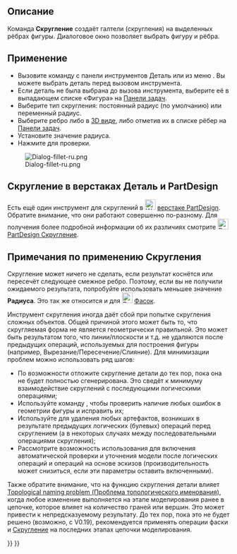 <languages/>

{{Docnav/ru
|[[Part_Scale/ru|Масштабировать]]
|[[Part_Chamfer/ru|Фаска]]
|[[Part_Workbench/ru|Деталь]]
|IconL=Part_Scale.svg
|IconR=Part_Chamfer.svg
|IconC=Workbench_Part.svg
}}

{{GuiCommand/ru
|Name=Part_Fillet
|Name/ru=Скругление
|MenuLocation=Деталь → Скругление...
|Workbenches=[[Part_Workbench/ru|Деталь]]
|SeeAlso=[[Part_Chamfer/ru|Фаска]]
}}

<span id="Description"></span>
== Описание ==

Команда '''Скругление''' создаёт галтели (скругления) на выделенных рёбрах фигуры. Диалоговое окно позволяет выбрать фигуру и рёбра.

<span id="Usage"></span>
== Применение ==

* Вызовите команду с панели инструментов Деталь или из меню {{MenuCommand|Деталь → Скругление...}}. Вы можете выбрать деталь перед вызовом инструмента.
* Если деталь не была выбрана до вызова инструмента, выберите её в выпадающем списке «Фигура» на [[Task_panel/ru|Панели задач]].
* Выберите тип скругления: постоянный радиус (по умолчанию) или переменный радиус.
* Выберите ребро либо в [[3D_view/ru|3D виде]], либо отметив их в списке рёбер на [[Task_panel/ru|Панели задач]].
* Установите значение радиуса.
* Нажмите {{Button|OK}} для проверки.

[[Image:Dialog-fillet-ru.png]]

<span id="Part_Fillet_VS._PartDesign_Fillet"></span>
== Скругление в верстаках Деталь и PartDesign ==

Есть ещё один инструмент для скруглений в [[Image:Workbench_PartDesign.svg|24px|link=PartDesign_Workbench]] [[PartDesign_Workbench/ru|верстаке PartDesign]]. Обратите внимание, что они работают совершенно по-разному. Для получения более подробной информации об их различиях смотрите [[Image:PartDesign_Fillet.svg|24px|link=PartDesign_Fillet]] [[PartDesign_Fillet/ru|PartDesign Скругление]].

<span id="Notes_on_application_of_Part_Fillet"></span>
== Примечания по применению Скругления ==

Скругление может ничего не сделать, если результат коснётся или пересечёт следующее смежное ребро. Поэтому, если вы не получили ожидаемого результата, попробуйте использовать меньшее значение '''Радиуса'''. Это так же относится и для [[Image:Part_Chamfer.svg|24px]] [[Part_Chamfer/ru|Фасок]].

<div class="mw-translate-fuzzy">
Инструмент скругления иногда даёт сбой при попытке скругления сложных объектов. 
Общей причиной этого может быть то, что скругляемая форма не является геометрически правильной. Это может быть результатом того, что линии/плоскости и т.д. не удаляются после предыдущих операций, используемых для построения фигуры (например, Вырезание/Пересечение/Слияние). Для минимизации проблем можно использовать ряд шагов:
* По возможности отложите скругление детали до тех пор, пока она не будет полностью сгенерирована. Это сведёт к минимуму взаимодействие скруглений с последующими логическими операциями;
* Используйте команду {{MenuCommand|Деталь → Проверка Геометрии}}, чтобы проверить наличие любых ошибок в геометрии фигуры и исправить их;
* Используйте {{MenuCommand|Деталь → Удаление элемента}} для удаления любых артефактов, возникших в результате предыдущих логических (булевых) операций перед скруглением (а в некоторых случаях между последовательными операциями скругления);
* Рассмотрите возможность использования {{MenuCommand|Правка → Настройки... → Разработка детали(PartDesign)}} для включения автоматической проверки и уточнения модели после логических операций и операций на основе эскизов (производительность может снизиться, если эти параметры оставить включенными).
</div> 

<div class="mw-translate-fuzzy">
Также обратите внимание, что на функцию скругления детали влияет [[Topological_naming_problem/ru|Topological naming problem (Проблема топологического именования)]], когда любое изменение выполняется на этапе моделирования ранее в цепочке, которое влияет на количество граней или вершин. Это может привести к непредсказуемому результату. До тех пор, пока это не будет решено (возможно, с V0.19), рекомендуется применять операции фаски и  [[Part Fillet/ru|Скругление]] на последних этапах цепочки моделирования.
</div>


<div class="mw-translate-fuzzy">
{{Docnav/ru
|[[Part_Mirror/ru|Зеркальное отражение]]
|[[Part_Chamfer/ru|Фаска]]
|[[Part_Workbench/ru|Верстак Part]]
|IconL=Part_Mirror.svg
|IconR=Part_Chamfer.svg
|IconC=Workbench_Part.svg
}}
</div>

{{Part_Tools_navi{{#translation:}}}}
{{Userdocnavi{{#translation:}}}}